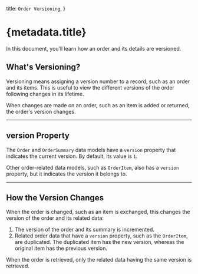   title: `Order Versioning`,
}

# {metadata.title}

In this document, you’ll learn how an order and its details are versioned.

## What's Versioning?

Versioning means assigning a version number to a record, such as an order and its items. This is useful to view the different versions of the order following changes in its lifetime.

When changes are made on an order, such as an item is added or returned, the order's version changes.

---

## version Property

The `Order` and `OrderSummary` data models have a `version` property that indicates the current version. By default, its value is `1`.

Other order-related data models, such as `OrderItem`, also has a `version` property, but it indicates the version it belongs to.

---

## How the Version Changes

When the order is changed, such as an item is exchanged, this changes the version of the order and its related data:

1. The version of the order and its summary is incremented.
2. Related order data that have a `version` property, such as the `OrderItem`, are duplicated. The duplicated item has the new version, whereas the original item has the previous version.

When the order is retrieved, only the related data having the same version is retrieved.
